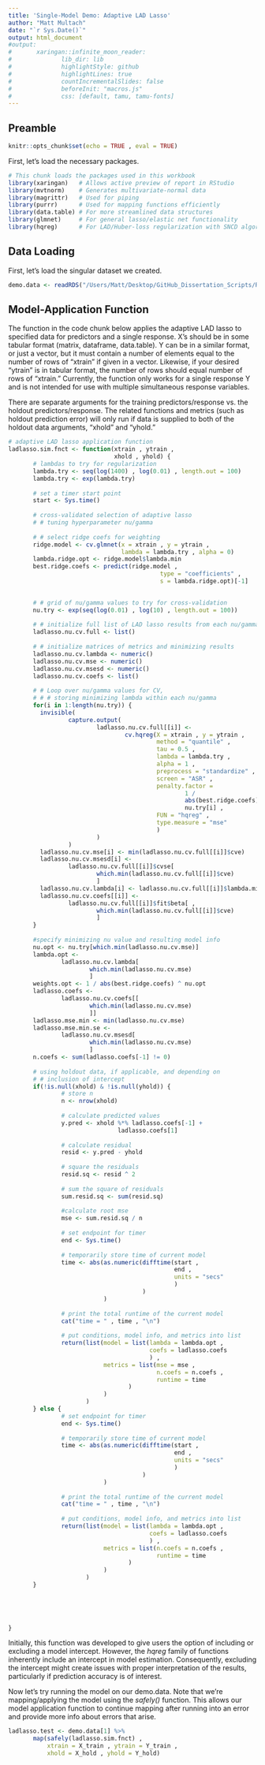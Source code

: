 ```yaml
---
title: 'Single-Model Demo: Adaptive LAD Lasso'
author: "Matt Multach"
date: "`r Sys.Date()`"
output: html_document
#output: 
#       xaringan::infinite_moon_reader:
#              lib_dir: lib
#              highlightStyle: github
#              highlightLines: true
#              countIncrementalSlides: false
#              beforeInit: "macros.js"
#              css: [default, tamu, tamu-fonts]
---
```


## Preamble

```r
knitr::opts_chunk$set(echo = TRUE , eval = TRUE)
```

First, let's load the necessary packages.

```r
# This chunk loads the packages used in this workbook
library(xaringan)   # Allows active preview of report in RStudio
library(mvtnorm)    # Generates multivariate-normal data
library(magrittr)   # Used for piping
library(purrr)      # Used for mapping functions efficiently
library(data.table) # For more streamlined data structures
library(glmnet)     # For general lasso/elastic net functionality
library(hqreg)      # For LAD/Huber-loss regularization with SNCD algorithm
```

## Data Loading

First, let's load the singular dataset we created.

```r
demo.data <- readRDS("/Users/Matt/Desktop/GitHub_Dissertation_Scripts/Robust_Lasso_ElasticNet/Datasets/TestingApplied.RData")
```

## Model-Application Function

The function in the code chunk below applies the adaptive LAD lasso to specified data for predictors and a single response. X's should be in some tabular format (matrix, dataframe, data.table). Y can be in a similar format, or just a vector, but it must contain a number of elements equal to the number of rows of "xtrain" if given in a vector. Likewise, if your desired "ytrain" is in tabular format, the number of rows should equal number of rows of "xtrain." Currently, the function only works for a single response Y and is not intended for use with multiple simultaneous response variables.

There are separate arguments for the training predictors/response vs. the holdout predictors/response. The related functions and metrics (such as holdout prediction error) will only run if data is supplied to both of the holdout data arguments, "xhold" and "yhold."

```r

# adaptive LAD lasso application function
ladlasso.sim.fnct <- function(xtrain , ytrain , 
                              xhold , yhold) {
       # lambdas to try for regularization
       lambda.try <- seq(log(1400) , log(0.01) , length.out = 100)
       lambda.try <- exp(lambda.try)
       
       # set a timer start point
       start <- Sys.time()
       
       # cross-validated selection of adaptive lasso
       # # tuning hyperparameter nu/gamma
       
       # # select ridge coefs for weighting
       ridge.model <- cv.glmnet(x = xtrain , y = ytrain , 
                                lambda = lambda.try , alpha = 0)
       lambda.ridge.opt <- ridge.model$lambda.min
       best.ridge.coefs <- predict(ridge.model , 
                                           type = "coefficients" ,
                                           s = lambda.ridge.opt)[-1]

       
       # # grid of nu/gamma values to try for cross-validation
       nu.try <- exp(seq(log(0.01) , log(10) , length.out = 100))
       
       # # initialize full list of LAD lasso results from each nu/gamma
       ladlasso.nu.cv.full <- list()
       
       # # initialize matrices of metrics and minimizing results
       ladlasso.nu.cv.lambda <- numeric()
       ladlasso.nu.cv.mse <- numeric()
       ladlasso.nu.cv.msesd <- numeric()
       ladlasso.nu.cv.coefs <- list()
       
       # # Loop over nu/gamma values for CV, 
       # # # storing minimizing lambda within each nu/gamma
       for(i in 1:length(nu.try)) {
         invisible(
                 capture.output(
                         ladlasso.nu.cv.full[[i]] <- 
                                 cv.hqreg(X = xtrain , y = ytrain , 
                                          method = "quantile" , 
                                          tau = 0.5 , 
                                          lambda = lambda.try ,
                                          alpha = 1 , 
                                          preprocess = "standardize" , 
                                          screen = "ASR" , 
                                          penalty.factor = 
                                                  1 /
                                                  abs(best.ridge.coefs) ^
                                                  nu.try[i] , 
                                          FUN = "hqreg" , 
                                          type.measure = "mse"
                                          )
                         )
                 )
         ladlasso.nu.cv.mse[i] <- min(ladlasso.nu.cv.full[[i]]$cve)
         ladlasso.nu.cv.msesd[i] <-
                 ladlasso.nu.cv.full[[i]]$cvse[
                         which.min(ladlasso.nu.cv.full[[i]]$cve)
                         ]
         ladlasso.nu.cv.lambda[i] <- ladlasso.nu.cv.full[[i]]$lambda.min
         ladlasso.nu.cv.coefs[[i]] <- 
                 ladlasso.nu.cv.full[[i]]$fit$beta[ , 
                         which.min(ladlasso.nu.cv.full[[i]]$cve)
                         ]
       }
       
       #specify minimizing nu value and resulting model info
       nu.opt <- nu.try[which.min(ladlasso.nu.cv.mse)]
       lambda.opt <- 
               ladlasso.nu.cv.lambda[
                       which.min(ladlasso.nu.cv.mse)
                       ]
       weights.opt <- 1 / abs(best.ridge.coefs) ^ nu.opt
       ladlasso.coefs <-
               ladlasso.nu.cv.coefs[[
                       which.min(ladlasso.nu.cv.mse)
                       ]]
       ladlasso.mse.min <- min(ladlasso.nu.cv.mse)
       ladlasso.mse.min.se <-
               ladlasso.nu.cv.msesd[
                       which.min(ladlasso.nu.cv.mse)
                       ]
       n.coefs <- sum(ladlasso.coefs[-1] != 0)
       
       # using holdout data, if applicable, and depending on
       # # inclusion of intercept
       if(!is.null(xhold) & !is.null(yhold)) {
               # store n
               n <- nrow(xhold)
               
               # calculate predicted values
               y.pred <- xhold %*% ladlasso.coefs[-1] +
                               ladlasso.coefs[1]
               
               # calculate residual
               resid <- y.pred - yhold
               
               # square the residuals
               resid.sq <- resid ^ 2
               
               # sum the square of residuals
               sum.resid.sq <- sum(resid.sq)
               
               #calculate root mse
               mse <- sum.resid.sq / n
               
               # set endpoint for timer
               end <- Sys.time()
               
               # temporarily store time of current model
               time <- abs(as.numeric(difftime(start , 
                                               end , 
                                               units = "secs"
                                               )
                                      )
                           )
               
               # print the total runtime of the current model
               cat("time = " , time , "\n")
               
               # put conditions, model info, and metrics into list
               return(list(model = list(lambda = lambda.opt , 
                                        coefs = ladlasso.coefs
                                        ) , 
                           metrics = list(mse = mse , 
                                          n.coefs = n.coefs , 
                                          runtime = time
                                  )
                           )
                      )
       } else {
               # set endpoint for timer
               end <- Sys.time()
               
               # temporarily store time of current model
               time <- abs(as.numeric(difftime(start , 
                                               end , 
                                               units = "secs"
                                               )
                                      )
                           )
               
               # print the total runtime of the current model
               cat("time = " , time , "\n")
               
               # put conditions, model info, and metrics into list
               return(list(model = list(lambda = lambda.opt , 
                                        coefs = ladlasso.coefs
                                        ) , 
                           metrics = list(n.coefs = n.coefs , 
                                          runtime = time
                                  )
                           )
                      )
       }
       
       

       

}
```

Initially, this function was developed to give users the option of including or excluding a model intercept. However, the *hqreg* family of functions inherently include an intercept in model estimation. Consequently, excluding the intercept might create issues with proper interpretation of the results, particularly if prediction accuracy is of interest.

Now let's try running the model on our demo.data. Note that we're mapping/applying the model using the *safely()* function. This allows our model application function to continue mapping after running into an error and provide more info about errors that arise.

```r
ladlasso.test <- demo.data[1] %>%   
       map(safely(ladlasso.sim.fnct) , 
           xtrain = X_train , ytrain = Y_train , 
           xhold = X_hold , yhold = Y_hold)
```